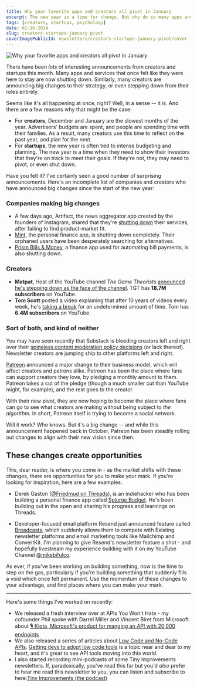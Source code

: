 ```yaml
---
title: Why your favorite apps and creators all pivot in January
excerpt: The new year is a time for change. But why do so many apps and creators pivot in January? We explore the psychology behind the new year's pivot.
tags: [creators, startups, psychology]
date: 01-16-2024
slug: creators-startups-january-pivot
coverImagePublicId: newsletters/creators-startups-january-pivot/cover
---
```


<Image
  publicId="newsletters/creators-startups-january-pivot/cover"
  alt="Why your favorite apps and creators all pivot in January"
/>

There have been _lots_ of interesting announcements from creators and startups this month. Many apps and services that once felt like they were here to stay are now shutting down. Similarly, many creators are announcing big changes to their strategy, or even stepping down from their roles entirely.

Seems like it's all happening at once, right? Well, in a sense -- it is. And there are a few reasons why that might be the case:

- For **creators**, December and January are the slowest months of the year. Advertisers' budgets are spent, and people are spending time with their families. As a result, many creators use this time to reflect on the past year, and plan for the next.
- For **startups**, the new year is often tied to intense budgeting and planning. The new year is a time when they need to show their investors that they're on track to meet their goals. If they're not, they may need to pivot, or even shut down.

Have you felt it? I've certainly seen a good number of surprising announcements. Here's an incomplete list of companies and creators who have announced big changes since the start of the new year:

### Companies making big changes
- A few days ago, Artifact, the news aggregator app created by the founders of Instagram, shared that they're [shutting down](https://medium.com/artifact-news/shutting-down-artifact-1e70de46d419) their services, after failing to find product-market fit.
- [Mint](https://www.mint.com), the personal finance app, is shutting down completely. Their orphaned users have been desperately searching for alternatives.
- [Prism Bills & Money](https://prism.com), a finance app used for automating bill payments, is also shutting down.

### Creators

- **Matpat**, Host of the YouTube channel _The Game Theorists_ [announced he's stepping down as the face of the channel](https://youtu.be/8R1_TqU68yo?si=1PQEWufTl_letIcO). TGT has **18.7M subscribers** on YouTube.
- **Tom Scott** posted a video explaining that after 10 years of videos every week, he's [taking a break](https://youtu.be/7DKv5H5Frt0?si=2W-72NhfIviI0TI5) for an undetermined amount of time. Tom has **6.4M subscribers** on YouTube.


### Sort of both, and kind of neither

You may have seen recently that Substack is bleeding creators left and right over their [spineless content moderation policy decisions](https://mashable.com/article/why-are-people-leaving-substack-content-moderation-controversy) (or lack thereof). Newsletter creators are jumping ship to other platforms left and right.

[Patreon](https://news.patreon.com/articles/patreon-reimagined) announced a major change to their business model, which will affect creators and patrons alike. Patreon has been the place where fans can support creators they love, by pledging a monthly amount to them. Patreon takes a cut of the pledge (though a much smaller cut than YouTube might, for example), and the rest goes to the creator.

With their new pivot, they are now hoping to become the place where fans can go to see what creators are making without being subject to _the algorithm._ In short, Patreon itself is trying to become a social network.

Will it work? Who knows. But it's a big change -- and while this announcement happened back in October, Patreon has been steadily rolling out changes to align with their new vision since then.

## These changes create opportunities

This, dear reader, is where you come in - as the market shifts with these changes, there are opportunities for you to make your mark. If you're looking for inspiration, here are a few examples:

- Derek Gaston ([@Friedmud on Threads](https://threads.net/@friedmud)), is an indiehacker who has been building a personal finance app called [Splurge Budget](https://splurgebudget.com/). He's been building out in the open and sharing his progress and learnings on Threads.

- Developer-focused email platform Resend just announced feature called [Broadcasts](https://resend.com/blog/send-marketing-emails-with-resend-broadcasts), which suddenly allows them to compete with Existing newsletter platforms and email marketing tools like Mailchimp and ConvertKit. I'm planning to give Resend's newsletter feature a shot - and hopefully livestream my experience building with it on my YouTube Channel [@mikebifulco](https://youtube.com/@mikebifulco).

As ever, if you've been working on building something, now is the time to step on the gas, particularly if you're building something that suddenly fills a void which once felt permanent. Use the momentum of these changes to your advantage, and find places where you can make your mark.

---

Here's some things I've worked on recently:

- We released a fresh interview over at APIs You Won't Hate - my cofounder Phil spoke with Darrel Miller and Vincent Biret from Microsoft about [🎙️ Kiota, Microsoft's product for manging an API with 20,000 endpoints](https://apisyouwonthate.com/podcast/microsoft-kiota-graph-api-darrel-miller-vincent-biret/)
- We also released a series of articles about [Low Code and No-Code APIs](https://apisyouwonthate.com/newsletter/low-code-no-code-apis/). [Getting devs to adopt low code tools](https://mikebifulco.com/posts/devs-its-okay-to-use-no-code-tools) is a topic near and dear to my heart, and it's great to see API tools moving into this world.
- I also started recording mini-podcasts of some Tiny Improvements newsletters. If, paradoxically, you've read this far but you'd _also_ prefer to hear me read this newsletter to you, you can listen and subscribe to here:[Tiny Improvements (the podcast)](https://tinyimprovements.transistor.fm/)
